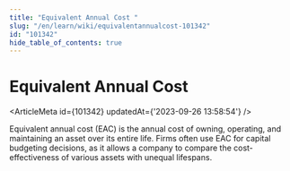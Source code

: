 ```yaml
---
title: "Equivalent Annual Cost "
slug: "/en/learn/wiki/equivalentannualcost-101342"
id: "101342"
hide_table_of_contents: true
---
```



# Equivalent Annual Cost 

<ArticleMeta id={101342} updatedAt={'2023-09-26 13:58:54'} />
<div className='border-solid border-b border-t-0 my-4 border-[var(--ifm-color-gray-300)]' />

Equivalent annual cost (EAC) is the annual cost of owning, operating, and maintaining an asset over its entire life. Firms often use EAC for capital budgeting decisions, as it allows a company to compare the cost-effectiveness of various assets with unequal lifespans.
